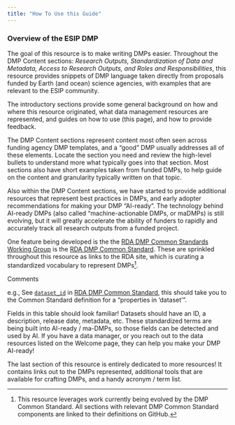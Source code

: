 ```yaml
---
title: "How To Use this Guide"
---
```


### Overview of the ESIP DMP

The goal of this resource is to make writing DMPs easier. Throughout the DMP Content sections: *Research Outputs, Standardization of Data and Metadata, Access to Research Outputs, and Roles and Responsibilities*, this resource provides snippets of DMP language taken directly from proposals funded by Earth (and ocean) science agencies, with examples that are relevant to the ESIP community. 

The introductory sections provide some general background on how and where this resource originated, what data management resources are represented, and guides on how to use (this page), and how to provide feedback.

The DMP Content sections represent content most often seen across funding agency DMP templates, and a “good” DMP usually addresses all of these elements. Locate the section you need and review the high-level bullets to understand more what typically goes into that section. Most sections also have short examples taken from funded DMPs, to help guide on the content and granularity typically written on that topic. 

Also within the DMP Content sections, we have started to provide additional resources that represent best practices in DMPs, and early adopter recommendations for making your DMP “AI-ready”. The technology behind AI-ready DMPs (also called “machine-actionable DMPs, or maDMPs) is still evolving, but it will greatly accelerate the ability of funders to rapidly and accurately track all research outputs from a funded project. 

One feature being developed is the the [RDA DMP Common Standards Working Group](https://www.rd-alliance.org/groups/dmp-common-standards-wg/members/all-members/) is the [RDA DMP Common Standard](https://github.com/RDA-DMP-Common/RDA-DMP-Common-Standard#dmp_table). These are sprinkled throughout this resource as links to the RDA site, which is curating a standardized vocabulary to represent DMPs[^1]. 

:::{.commentbox}
::::{.commentbox-header}
:::::{.commentbox-icon}
:::::
Comments
::::
::::{.commentbox-body}
e.g., See [`dataset_id`](https://github.com/RDA-DMP-Common/RDA-DMP-Common-Standard#dataset_id_tree) in [RDA DMP Common Standard](https://github.com/RDA-DMP-Common/RDA-DMP-Common-Standard#dmp_table), this should take you to the Common Standard definition for a “properties in ‘dataset’”. 

Fields in this table should look familiar\! Datasets should have an ID, a description, release date, metadata, etc. These standardized terms are being built into AI-ready / ma-DMPs, so those fields can be detected and used by AI. If you have a data manager, or you reach out to the data resources listed on the Welcome page, they can help you make your DMP AI-ready\!
::::
:::

The last section of this resource is entirely dedicated to more resources\! It contains links out to the DMPs represented, additional tools that are available for crafting DMPs, and a handy acronym / term list.

[^1]: This resource leverages work currently being evolved by the DMP Common Standard. All sections with relevant DMP Common Standard components are linked to their definitions on GitHub. 
